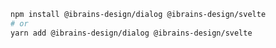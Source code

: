 ```bash
npm install @ibrains-design/dialog @ibrains-design/svelte
# or
yarn add @ibrains-design/dialog @ibrains-design/svelte
```
